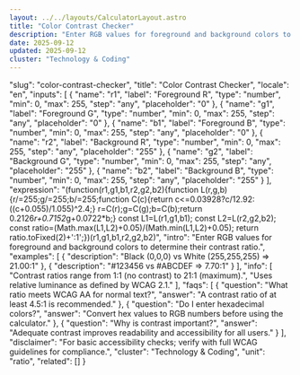 ```yaml
---
layout: ../../layouts/CalculatorLayout.astro
title: "Color Contrast Checker"
description: "Enter RGB values for foreground and background colors to determine their contrast ratio."
date: 2025-09-12
updated: 2025-09-12
cluster: "Technology & Coding"
---
```


  "slug": "color-contrast-checker",
  "title": "Color Contrast Checker",
  "locale": "en",
  "inputs": [
    {
      "name": "r1",
      "label": "Foreground R",
      "type": "number",
      "min": 0,
      "max": 255,
      "step": "any",
      "placeholder": "0"
    },
    {
      "name": "g1",
      "label": "Foreground G",
      "type": "number",
      "min": 0,
      "max": 255,
      "step": "any",
      "placeholder": "0"
    },
    {
      "name": "b1",
      "label": "Foreground B",
      "type": "number",
      "min": 0,
      "max": 255,
      "step": "any",
      "placeholder": "0"
    },
    {
      "name": "r2",
      "label": "Background R",
      "type": "number",
      "min": 0,
      "max": 255,
      "step": "any",
      "placeholder": "255"
    },
    {
      "name": "g2",
      "label": "Background G",
      "type": "number",
      "min": 0,
      "max": 255,
      "step": "any",
      "placeholder": "255"
    },
    {
      "name": "b2",
      "label": "Background B",
      "type": "number",
      "min": 0,
      "max": 255,
      "step": "any",
      "placeholder": "255"
    }
  ],
  "expression": "(function(r1,g1,b1,r2,g2,b2){function L(r,g,b){r/=255;g/=255;b/=255;function C(c){return c<=0.03928?c/12.92:((c+0.055)/1.055)^2.4;} r=C(r);g=C(g);b=C(b);return 0.2126*r+0.7152*g+0.0722*b;} const L1=L(r1,g1,b1); const L2=L(r2,g2,b2); const ratio=(Math.max(L1,L2)+0.05)/(Math.min(L1,L2)+0.05); return ratio.toFixed(2)+':1';})(r1,g1,b1,r2,g2,b2)",
  "intro": "Enter RGB values for foreground and background colors to determine their contrast ratio.",
  "examples": [
    {
      "description": "Black (0,0,0) vs White (255,255,255) ⇒ 21.00:1"
    },
    {
      "description": "#123456 vs #ABCDEF ⇒ 7.70:1"
    }
  ],
  "info": [
    "Contrast ratios range from 1:1 (no contrast) to 21:1 (maximum).",
    "Uses relative luminance as defined by WCAG 2.1."
  ],
  "faqs": [
    {
      "question": "What ratio meets WCAG AA for normal text?",
      "answer": "A contrast ratio of at least 4.5:1 is recommended."
    },
    {
      "question": "Do I enter hexadecimal colors?",
      "answer": "Convert hex values to RGB numbers before using the calculator."
    },
    {
      "question": "Why is contrast important?",
      "answer": "Adequate contrast improves readability and accessibility for all users."
    }
  ],
  "disclaimer": "For basic accessibility checks; verify with full WCAG guidelines for compliance.",
  "cluster": "Technology & Coding",
  "unit": "ratio",
  "related": []
}

<Calculator schema={schema} />
